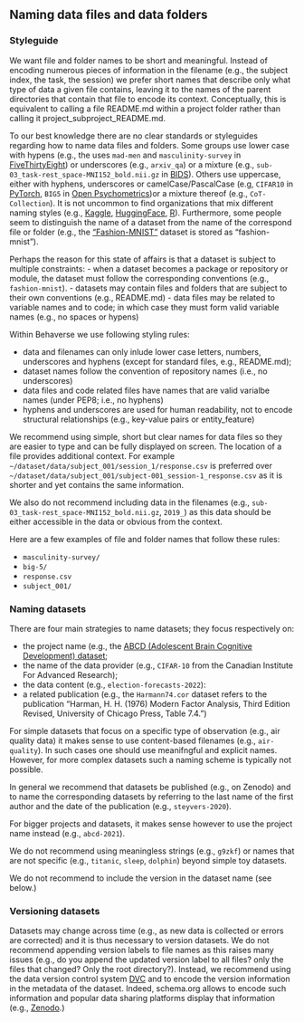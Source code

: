 ## Naming data files and data folders

### Styleguide

We want file and folder names to be short and meaningful. Instead of encoding numerous pieces of information in the filename (e.g., the subject index, the task, the session) we prefer short names that describe only what type of data a given file contains, leaving it to the names of the parent directories that contain that file to encode its context. Conceptually, this is equivalent to calling a file README.md within a project folder rather than calling it project_subproject_README.md.

To our best knowledge there are no clear standards or styleguides regarding how to name data files and folders. Some groups use lower case with hypens (e.g., the uses `mad-men` and `masculinity-survey` in [FiveThirtyEight](https://github.com/fivethirtyeight/data)) or underscores (e.g., `arxiv_qa`) or a mixture (e.g., `sub-03_task-rest_space-MNI152_bold.nii.gz` in [BIDS](https://bids-specification.readthedocs.io/en/stable/06-longitudinal-and-multi-site-studies.html)). Others use uppercase, either with hyphens, underscores or camelCase/PascalCase (e.g, `CIFAR10` in [PyTorch](https://pytorch.org/vision/stable/datasets.html), `BIG5` in [Open Psychometrics](https://openpsychometrics.org/_rawdata/))or a mixture thereof (e.g., `CoT-Collection`). It is not uncommon to find organizations that mix different naming styles (e.g., [Kaggle](https://www.kaggle.com/datasets), [HuggingFace](https://huggingface.co/datasets), [R](https://stat.ethz.ch/R-manual/R-devel/library/datasets/html/00Index.html)). Furthermore, some people seem to distinguish the name of a dataset from the name of the correspond file or folder (e.g., the ["Fashion-MNIST"](https://github.com/zalandoresearch/fashion-mnist) dataset is stored as "fashion-mnist").



Perhaps the reason for this state of affairs is that a dataset is subject to multiple constraints: 
- when a dataset becomes a package or repository or module, the dataset must follow the corresponding conventions (e.g., `fashion-mnist`). 
- datasets may contain files and folders that are subject to their own conventions (e.g., README.md)
- data files may be related to variable names and to code; in which case they must form valid variable names (e.g., no spaces or hypens)



Within Behaverse we use following styling rules: 

 
 - data and filenames can only inlude lower case letters, numbers, underscores and hyphens (except for standard files, e.g., README.md);
 - dataset names follow the convention of repository names (i.e., no underscores)
 - data files and code related files have names that are valid varialbe names (under PEP8; i.e., no hyphens)
 - hyphens and underscores are used for human readability, not to encode structural relationships (e.g., key-value pairs or entity_feature)



We recommend using simple, short but clear names for data files so they are easier to type and can be fully displayed on screen. The location of a file provides additional context. For example `~/dataset/data/subject_001/session_1/response.csv` is preferred over `~/dataset/data/subject_001/subject-001_session-1_response.csv` as it is shorter and yet contains the same information.

We also do not recommend including data in the filenames (e.g., `sub-03_task-rest_space-MNI152_bold.nii.gz`, `2019_`) as this data should be either accessible in the data or obvious from the context. 


Here are a few examples of file and folder names that follow these rules:

-   `masculinity-survey/`
-   `big-5/`
-   `response.csv`
-   `subject_001/`





### Naming datasets

There are four main strategies to name datasets; they focus respectively on:

-   the project name (e.g., the [ABCD (Adolescent Brain Cognitive Development) dataset](https://abcdstudy.org/scientists/data-sharing/);
-   the name of the data provider (e.g., `CIFAR-10` from the Canadian Institute For Advanced Research);
-   the data content (e.g., `election-forecasts-2022`):
-   a related publication (e.g., the `Harmann74.cor` dataset refers to the publication "Harman, H. H. (1976) Modern Factor Analysis, Third Edition Revised, University of Chicago Press, Table 7.4.")

For simple datasets that focus on a specific type of observation (e.g., air quality data) it makes sense to use content-based filenames (e.g., `air-quality`). In such cases one should use meanifngful and explicit names. However, for more complex datasets such a naming scheme is typically not possible.

In general we recommend that datasets be published (e.g., on Zenodo) and to name the corresponding datasets by referring to the last name of the first author and the date of the publication (e.g., `steyvers-2020`).

For bigger projects and datasets, it makes sense however to use the project name instead (e.g., `abcd-2021`).

We do not recommend using meaningless strings (e.g., `g9zkf`) or names that are not specific (e.g., `titanic`, `sleep`, `dolphin`) beyond simple toy datasets.

We do not recommend to include the version in the dataset name (see below.)

### Versioning datasets

Datasets may change across time (e.g., as new data is collected or errors are corrected) and it is thus necessary to version datasets. We do not recommend appending version labels to file names as this raises many issues (e.g., do you append the updated version label to all files? only the files that changed? Only the root directory?). Instead, we recommend using the data version control system [DVC](https://dvc.org/) and to encode the version information in the metadata of the dataset. Indeed, schema.org allows to encode such information and popular data sharing platforms display that information (e.g., [Zenodo](https://zenodo.org/).)

